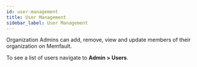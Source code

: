 ```yaml
---
id: user-management
title: User Management
sidebar_label: User Management
---
```


Organization Admins can add, remove, view and update members of their organization on Memfault.

To see a list of users navigate to **Admin > Users**.
